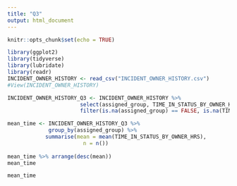 ```yaml
---
title: "Q3"
output: html_document
---
```


```r
knitr::opts_chunk$set(echo = TRUE)
```

```r
library(ggplot2)
library(tidyverse)
library(lubridate)
library(readr)
INCIDENT_OWNER_HISTORY <- read_csv("INCIDENT_OWNER_HISTORY.csv")
#View(INCIDENT_OWNER_HISTORY)
```

```r
INCIDENT_OWNER_HISTORY_Q3 <- INCIDENT_OWNER_HISTORY %>%
                       select(assigned_group, TIME_IN_STATUS_BY_OWNER_HRS) %>%
                       filter(is.na(assigned_group) == FALSE, is.na(TIME_IN_STATUS_BY_OWNER_HRS)==FALSE)

mean_time <- INCIDENT_OWNER_HISTORY_Q3 %>% 
             group_by(assigned_group) %>%
            summarise(mean = mean(TIME_IN_STATUS_BY_OWNER_HRS),
                        n = n())
             
mean_time %>% arrange(desc(mean))
mean_time

mean_time
```
